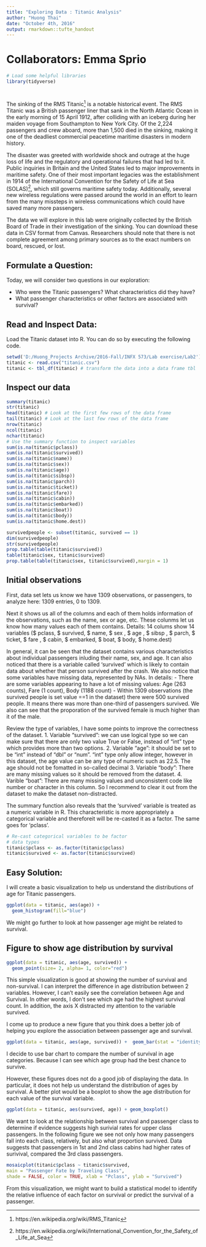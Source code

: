 ---
title: "Exploring Data : Titanic Analysis"
author: "Huong Thai"
date: "October 4th, 2016"
output: rmarkdown::tufte_handout
---

# Collaborators: Emma Sprio

```{r Setup, message=FALSE}
# Load some helpful libraries
library(tidyverse)
```

# \textbf{Exploring Data:}

The sinking of the RMS Titanic[^titanic_ref] is a notable historical event. The RMS Titanic was a British passenger liner that sank in the North Atlantic Ocean in the early morning of 15 April 1912, after colliding with an iceberg during her maiden voyage from Southampton to New York City. Of the 2,224 passengers and crew aboard, more than 1,500 died in the sinking, making it one of the deadliest commercial peacetime maritime disasters in modern history.

The disaster was greeted with worldwide shock and outrage at the huge loss of life and the regulatory and operational failures that had led to it. Public inquiries in Britain and the United States led to major improvements in maritime safety. One of their most important legacies was the establishment in 1914 of the International Convention for the Safety of Life at Sea (SOLAS)[^solas], which still governs maritime safety today. Additionally, several new wireless regulations were passed around the world in an effort to learn from the many missteps in wireless communications which could have saved many more passengers.

The data we will explore in this lab were originally collected by the British Board of Trade in their investigation of the sinking. You can download these data in CSV format from Canvas. Researchers should note that there is not complete agreement among primary sources as to the exact numbers on board, rescued, or lost.

## Formulate a Question:

Today, we will consider two questions in our exploration:

- Who were the Titanic passengers? What characteristics did they have?
- What passenger characteristics or other factors are associated with survival?

## Read and Inspect Data:

Load the Titanic dataset into R. You can do so by executing the following code.

```{r Read in Data, message=FALSE}
setwd('D:/Huong_Projects Archive/2016-Fall/INFX 573/Lab exercise/Lab2')
titanic <- read.csv("titanic.csv")
titanic <- tbl_df(titanic) # transform the data into a data frame tbl
```

## Inspect our data

```{r Inspect Data, message=TRUE}
summary(titanic)
str(titanic)
head(titanic) # Look at the first few rows of the data frame
tail(titanic) # Look at the last few rows of the data frame
nrow(titanic)
ncol(titanic)
nchar(titanic)
# Use the summary function to inspect variables
sum(is.na(titanic$pclass))
sum(is.na(titanic$survived))
sum(is.na(titanic$name))
sum(is.na(titanic$sex))
sum(is.na(titanic$age))
sum(is.na(titanic$sibsp))
sum(is.na(titanic$parch))
sum(is.na(titanic$ticket))
sum(is.na(titanic$fare))
sum(is.na(titanic$cabin))
sum(is.na(titanic$embarked))
sum(is.na(titanic$boat))
sum(is.na(titanic$body))
sum(is.na(titanic$home.dest))

survivedpeople <- subset(titanic, survived == 1)
dim(survivedpeople)
str(survivedpeople)
prop.table(table(titanic$survived))
table(titanic$sex, titanic$survived)
prop.table(table(titanic$sex, titanic$survived),margin = 1)
```


## Initial observations 

First, data set lets us know we have 1309 observations, or passengers, to analyze here: 1309 entries, 0 to 1309.

Next it shows us all of the columns and each of them holds information of the observations, such as the name, sex or age, etc. These colunms let us know how many values each of them contains. 
Details: 14 colums show 14 variables ($ pclass, $ survived,  $ name, $ sex , $ age , $ sibsp ,  $ parch, $ ticket,  $ fare ,  $ cabin,  $ embarked, $ boat, $ body,  $ home.dest)

In general, it can be seen that the dataset contains various characteristics about individual passengers inluding their name, sex, and age. It can also noticed that there is a variable called 'survived' which is likely to contain data about whether that person survived after the crash. We also notice that some variables have missing data, represented by NAs. In details: 
- There are some variables appearing to have a lot of missing values: Age (263 counts), Fare (1 count), Body (1188 count)
- Within 1309 observations (the survived people is set value ==1 in the dataset) there were 500 survived people. It means there was more than one-third of passengers survived. We also can see that the proporation of the survived female is much higher than it of the male.

Review the type of variables, I have some points to improve the correctness of the dataset. 
1. Variable "survived": we can use logical type so we can make sure that there are only two value True or False, instead of "int" type which provides more than two options. 
2. Variable "age": it should be set to be "int" instead of "dbl" or "num". "int" type only allow integer, however in this dataset, the age value can be any type of numeric such as 22.5. The age should not be fomatted in so-called decimal
3. Variable "body": There are many missing values so it should be removed from the dataset. 
4. Varible "boat": There are many missing values and unconsistent code like number or character in this column. So I recommend to clear it out from the dataset to make the dataset non-distracted.

The summary function also reveals that the 'survived' variable is treated as a numeric variable in R. This characteristic is more appropriately a categorical variable and thereforeit will be re-casted it as a factor. The same goes for 'pclass'.

```{r}
# Re-cast categorical variables to be factor
# data types
titanic$pclass <- as.factor(titanic$pclass)
titanic$survived <- as.factor(titanic$survived)
```

## Easy Solution:

I will create a basic visualization to help us understand the distributions of age for Titanic passengers.

```{r, fig.cap = "Age of Passenders Aboard the Titanic", message=FALSE, warning=FALSE}
ggplot(data = titanic, aes(age)) + 
  geom_histogram(fill="blue")
```

We might go further to look at how passenger age might be related to survival.

## Figure to show age distribution by survival

```{r, fig.cap="Survival and Passenger Age",message=FALSE, warning=FALSE}
ggplot(data = titanic, aes(age, survived)) + 
  geom_point(size= 2, alpha= 1, color="red")
```

This simple visualization is good at showing the number of survival and non-survival. I can interpret the difference in age distribution between 2 variables. However, I can't easily see the correlation between Age and Survival. In other words, I don't see which age had the highest survival count. In addition, the axis X distracted my attention to the variable survived. 

I come up to produce a new figure that you think does a better job of helping you explore the association between passenger age and survival.

```{r, fig.cap="Survival and Passenger Age",message=FALSE, warning=FALSE}
ggplot(data = titanic, aes(age, survived)) +  geom_bar(stat = "identity")
```

I decide to use bar chart to compare the number of survival in age categories. Because I can see which age group had the best chance to survive. 

However, these figures does not do a good job of displaying the data. In particular, it does not help us understand the distribution of ages by survival. A better plot would be a boxplot to show the age distribution for each value of the survival variable.

```{r}
ggplot(data = titanic, aes(survived, age)) + geom_boxplot()
```

We want to look at the relationship between survival and passenger class to determine if evidence suggests high surivial rates for upper class passengers. In the following figure we see not only how many passengers fall into each class, relatively, but also what proportion survived. Data suggests that passengers in 1st and 2nd class cabins had higher rates of surivival, compared the 3rd class passengers.

```{r}
mosaicplot(titanic$pclass ~ titanic$survived,
main = "Passenger Fate by Traveling Class",
shade = FALSE, color = TRUE, xlab = "Pclass", ylab = "Survived")
```

From this visualization,  we might want to build a statistical model to identify the relative influence of each factor on survival or predict the survival of a passenger.

[^titanic_ref]: https://en.wikipedia.org/wiki/RMS_Titanic
[^solas]: https://en.wikipedia.org/wiki/International_Convention_for_the_Safety_of_Life_at_Sea









